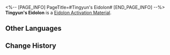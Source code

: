 <%-- [PAGE_INFO]
PageTitle=#Tingyun's Eidolon#
[END_PAGE_INFO] --%>
{{Item Infobox
|id          = 11202
|image       = Item Tingyun's Eidolon.png
|type        = Eidolon Activation Material
|invCategory = 
|rarity      = 4
|effect      = Material for raising Tingyun's Eidolon Level.
|description = 
}}
'''Tingyun's Eidolon''' is a [[Eidolon Activation Material]].

==Other Languages==
{{Other Languages
|en   = Tingyun's Eidolon
|zhs  = 【停云】的星魂
|zht  = 【停雲】的星魂
|ja   = 「停雲」の星魂
|ko   = [정운]의 성혼
|es   = Eidolon de Tingyun
|fr   = Eidolon de Tingyun
|ru   = Эйдолон Тинъюнь
|th   = Eidolon ของ Tingyun
|vi   = Tinh Hồn Của Tingyun
|de   = Tingyuns Eidolon
|id   = Tingyun's Eidolon
|pt   = Eidolon de Tingyun
}}

==Change History==
{{Change History|1.0}}